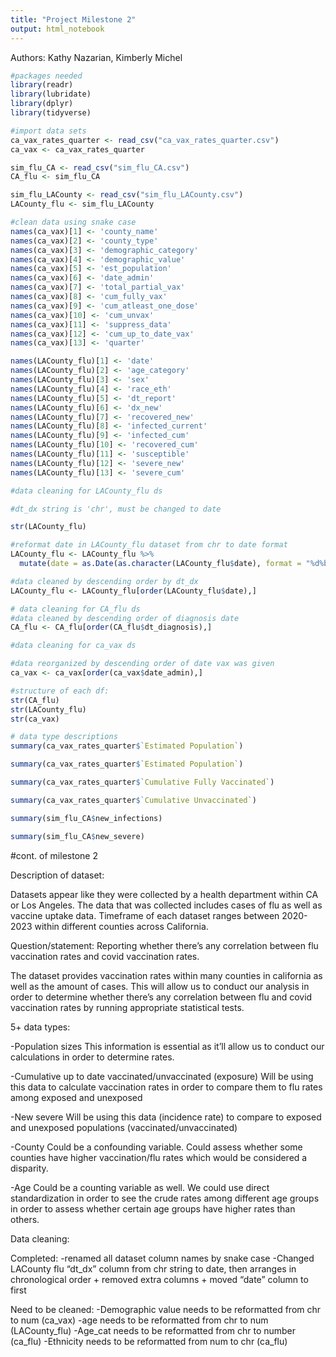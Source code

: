 ```yaml
---
title: "Project Milestone 2"
output: html_notebook
---
```

Authors: Kathy Nazarian, Kimberly Michel


```r
#packages needed
library(readr)
library(lubridate)
library(dplyr)
library(tidyverse)
```


```r
#import data sets
ca_vax_rates_quarter <- read_csv("ca_vax_rates_quarter.csv")
ca_vax <- ca_vax_rates_quarter

sim_flu_CA <- read_csv("sim_flu_CA.csv")
CA_flu <- sim_flu_CA

sim_flu_LACounty <- read_csv("sim_flu_LACounty.csv")
LACounty_flu <- sim_flu_LACounty
```


```r
#clean data using snake case
names(ca_vax)[1] <- 'county_name'
names(ca_vax)[2] <- 'county_type'
names(ca_vax)[3] <- 'demographic_category'
names(ca_vax)[4] <- 'demographic_value'
names(ca_vax)[5] <- 'est_population'
names(ca_vax)[6] <- 'date_admin'
names(ca_vax)[7] <- 'total_partial_vax'
names(ca_vax)[8] <- 'cum_fully_vax'
names(ca_vax)[9] <- 'cum_atleast_one_dose'
names(ca_vax)[10] <- 'cum_unvax'
names(ca_vax)[11] <- 'suppress_data'
names(ca_vax)[12] <- 'cum_up_to_date_vax'
names(ca_vax)[13] <- 'quarter'

names(LACounty_flu)[1] <- 'date'
names(LACounty_flu)[2] <- 'age_category'
names(LACounty_flu)[3] <- 'sex'
names(LACounty_flu)[4] <- 'race_eth'
names(LACounty_flu)[5] <- 'dt_report'
names(LACounty_flu)[6] <- 'dx_new'
names(LACounty_flu)[7] <- 'recovered_new'
names(LACounty_flu)[8] <- 'infected_current'
names(LACounty_flu)[9] <- 'infected_cum'
names(LACounty_flu)[10] <- 'recovered_cum'
names(LACounty_flu)[11] <- 'susceptible'
names(LACounty_flu)[12] <- 'severe_new'
names(LACounty_flu)[13] <- 'severe_cum'

```


```r
#data cleaning for LACounty_flu ds

#dt_dx string is 'chr', must be changed to date

str(LACounty_flu)

#reformat date in LACounty_flu dataset from chr to date format
LACounty_flu <- LACounty_flu %>%
  mutate(date = as.Date(as.character(LACounty_flu$date), format = "%d%b%Y"))

#data cleaned by descending order by dt_dx
LACounty_flu <- LACounty_flu[order(LACounty_flu$date),]
```


```r
# data cleaning for CA_flu ds
#data cleaned by descending order of diagnosis date
CA_flu <- CA_flu[order(CA_flu$dt_diagnosis),]

```


```r
#data cleaning for ca_vax ds

#data reorganized by descending order of date vax was given
ca_vax <- ca_vax[order(ca_vax$date_admin),]
```


```r
#structure of each df:
str(CA_flu)
str(LACounty_flu)
str(ca_vax)
```


```r
# data type descriptions
summary(ca_vax_rates_quarter$`Estimated Population`)
```


```r
summary(ca_vax_rates_quarter$`Estimated Population`)
```


```r
summary(ca_vax_rates_quarter$`Cumulative Fully Vaccinated`)
```


```r
summary(ca_vax_rates_quarter$`Cumulative Unvaccinated`)
```


```r
summary(sim_flu_CA$new_infections)
```


```r
summary(sim_flu_CA$new_severe)
```
#cont. of milestone 2

Description of dataset:

Datasets appear like they were collected by a health department within CA or Los Angeles. The data that was collected includes cases of flu as well as vaccine uptake data. Timeframe of each dataset ranges between 2020-2023 within different counties across California.

Question/statement: Reporting whether there’s any correlation between flu vaccination rates and covid vaccination rates.

The dataset provides vaccination rates within many counties in california as well as the amount of cases. This will allow us to conduct our analysis in order to determine whether there’s any correlation between flu and covid vaccination rates by running appropriate statistical tests.

5+ data types:

-Population sizes 
This information is essential as it’ll allow us to conduct our calculations in order to determine rates.

-Cumulative up to date vaccinated/unvaccinated (exposure)
Will be using this data to calculate vaccination rates in order to compare them to flu rates among exposed and unexposed

-New severe
Will be using this data (incidence rate) to compare to exposed and unexposed populations (vaccinated/unvaccinated)

-County
Could be a confounding variable. Could assess whether some counties have higher vaccination/flu rates which would be considered a disparity.

-Age 
Could be a counting variable as well. We could use direct standardization in order to see the crude rates among different age groups in order to assess whether certain age groups have higher rates than others.

Data cleaning:

Completed:
 -renamed all dataset column names by snake case
 -Changed LACounty flu “dt_dx” column from chr string to date, then arranges in chronological order + removed extra columns + moved “date” column to first

Need to be cleaned:
 -Demographic value needs to be reformatted from chr to num (ca_vax)
 -age needs to be reformatted from chr to num (LACounty_flu)
 -Age_cat needs to be reformatted from chr to number (ca_flu)
 -Ethnicity needs to be reformatted from num to chr (ca_flu)


```r

```

